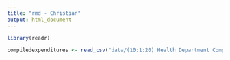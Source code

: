 ```yaml
---
title: "rmd - Christian"
output: html_document
---
```


```r
library(readr)

compiledexpenditures <- read_csv("data/(10:1:20) Health Department Compiled Expenditures - Sheet1.csv")
```

